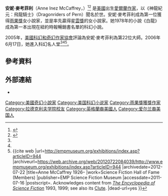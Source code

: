 {{Infobox writer
| name         = Anne McCaffrey
| image        = Anne McCaffrey Dragon Con (cropped).jpg
| caption      = Anne McCaffrey in 2008
| pseudonym    =
| birth_name   = Anne Inez McCaffrey
| birth_date   = {{birth date|1926|4|1|df=y}}
| birth_place  = [[美國|美國]][[剑桥_(马萨诸塞州)|剑桥]]
| death_date   = {{death date and age|2011|11|21|1926|4|1|df=y}}
| death_place  = [[愛爾蘭|愛爾蘭]][[威克洛郡|威克洛郡]]Dragonhold-Underhill<ref name="Murphy-2013"/>
| occupation   = 作家
| spouse       = Horace Wright Johnson (divorced)
| nationality  = [[愛爾蘭|愛爾蘭]]
| period       = 1965–2011 <!--her timespan as a full-time writer -->
| genre        = 科幻小說, 愛情小說
| notableworks = ''[[Restoree|Restoree]]'', [[Dragonriders_of_Pern|Dragonriders of Pern]], ''[[The_Ship_Who_Sang|The Ship Who Sang]]''
<!--the next two fields are no longer supported-->| influences   =
| influenced   = [[傑森·包恩|傑森·包恩]] <!--citation to come-->
| website      = {{URL|pernhome.com/aim}}
}}

'''安妮·麥考菲利'''（Anne Inez McCaffrey，{{bd|1926年|4月1日|2011年|11月21日|}}）<ref>{{cite web |url=http://sf-fantasy.suvudu.com/2011/11/anne-mccaffrey-april-1-1926-november-21-2011.html |title=Anne McCaffrey: April 1, 1926 – November 21, 2011 |publisher=suvudu.com |author=Pomerico, D |date=22 November 2011 |accessdate=2011-11-23 |archive-url=https://www.webcitation.org/65BVxGmqW?url=http://sf-fantasy.suvudu.com/2011/11/anne-mccaffrey-april-1-1926-november-21-2011.html |archive-date=2012-02-03 |dead-url=yes }}</ref><ref name="nytimes2011a">{{cite news | last = Fox | first = Margalit | author-link = Margalit Fox | title = Anne McCaffrey, Author of 'Dragonriders' Fantasies, Dies at 85 | newspaper = [[The_New_York_Times|The New York Times]] | location = New York City | date = 24 November 2011 | url = http://www.nytimes.com/2011/11/24/arts/anne-mccaffrey-dragonriders-author-dies-at-85.html | accessdate = 2011-11-24 | archive-date = 2020-11-12 | archive-url = https://web.archive.org/web/20201112040114/http://www.nytimes.com/2011/11/24/arts/anne-mccaffrey-dragonriders-author-dies-at-85.html | dead-url = no }}</ref> 是[[美國|美國]]出生[[愛爾蘭|愛爾蘭]][[作家|作家]]，以《神龍紀元：飛龍騎士》（Dragonriders of Pern）聞名於世。安妮·麥考菲利成為第一位獲得[[雨果獎|雨果獎]]女小說家，並是率先贏得[[星雲獎|星雲獎]]的女小說家。她1978年的小說《白龍》成為第一本出現在紐約時報暢銷書名單的科幻小說。

2005年，[[美國科幻和奇幻作家協會|美國科幻和奇幻作家協會]]評論為安妮·麥考菲利為第22位大師。2006年6月17日，她進入科幻名人堂<ref name=sfhof2006/><ref name=sfhof2006-b/><ref name="sfhof">{{cite web |url=http://empmuseum.org/exhibitions/index.asp?articleID=944 |archiveurl=https://web.archive.org/web/20120722084039/http://www.empmuseum.org/exhibitions/index.asp?articleID=944 |archivedate=2012-07-22 |title=Anne McCaffrey 1926– |work=Science Fiction Hall of Fame (Members) |publisher=EMP Science Fiction Museum |accessdate=2011-07-16 |postscript=. Acknowledges content from ''[[The_Encyclopedia_of_Science_Fiction|The Encyclopedia of Science Fiction]]'' 1993, 1999; see also its [[#{{SfnRef|Clute]]. |dead-url=yes }}</ref>。

==參考資料==
{{reflist |colwidth=25em |refs=
<ref name="Murphy-2013">{{cite web |last=Murphy |first=Caitriona |date=22 February 2013 |title=The luxury house 'that dragons built' |work=Independent.ie |url=http://www.independent.ie/life/home-garden/homes/the-luxury-house-that-dragons-built-29087146.html |accessdate=2016-02-03 |archive-date=2020-01-30 |archive-url=https://web.archive.org/web/20200130170942/https://www.independent.ie/life/home-garden/homes/the-luxury-house-that-dragons-built-29087146.html |dead-url=no }}</ref>

<ref name=sfhof2006>{{cite web |url=http://www.sfhomeworld.org/make_contact/article.asp?articleID=239 |title="Presenting the 2006 Hall of Fame Inductees" |accessdate=2016-08-28 |deadurl=yes |archiveurl=https://archive.is/20060426115756/http://www.sfhomeworld.org/make_contact/article.asp?articleID=239 |archivedate=2006-04-26 }}. Press release 15 March 2006. Science Fiction Museum (''sfhomeworld.org''). Archived 2006-04-26. Retrieved 2013-04-06.</ref>

<ref name=sfhof2006-b>[http://cohenside.blogspot.com/2006/05/science-fiction-hall-of-fame.html "Science Fiction Hall of Fame"] {{Wayback|url=http://cohenside.blogspot.com/2006/05/science-fiction-hall-of-fame.html |date=20161014221506 }}. The Cohenside. 15 May 2006. Retrieved 2013-03-21.</ref>
}}
{{refend}}
<references/>

== 外部連結 ==
{{Commons category|Anne McCaffrey}}
* {{dmoz|Arts/Literature/Genres/Science_Fiction/Authors/M/McCaffrey,_Anne|McCaffrey, Anne}}

{{normdaten}}
{{DEFAULTSORT:mccaffrey}}
[[Category:美國奇幻小說家|Category:美國奇幻小說家]]
[[Category:美国科幻小说家|Category:美国科幻小说家]]
[[Category:雨果獎獲獎作家|Category:雨果獎獲獎作家]]
[[Category:拉德克利夫学院校友|Category:拉德克利夫学院校友]]
[[Category:英格蘭裔美國人|Category:英格蘭裔美國人]]
[[Category:爱尔兰裔美国人|Category:爱尔兰裔美国人]]